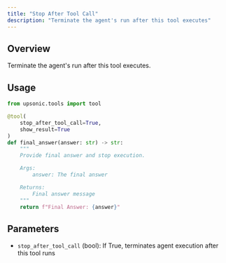 ```yaml
---
title: "Stop After Tool Call"
description: "Terminate the agent's run after this tool executes"
---
```


## Overview

Terminate the agent's run after this tool executes.

## Usage

```python
from upsonic.tools import tool

@tool(
    stop_after_tool_call=True,
    show_result=True
)
def final_answer(answer: str) -> str:
    """
    Provide final answer and stop execution.

    Args:
        answer: The final answer

    Returns:
        Final answer message
    """
    return f"Final Answer: {answer}"
```

## Parameters

- `stop_after_tool_call` (bool): If True, terminates agent execution after this tool runs
